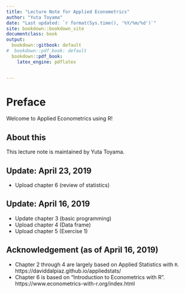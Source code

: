 ```yaml
---
title: "Lecture Note for Applied Econometrics"
author: "Yuta Toyama"
date: "Last updated: `r format(Sys.time(), '%Y/%m/%d')`"
site: bookdown::bookdown_site
documentclass: book
output:
  bookdown::gitbook: default
#  bookdown::pdf_book: default
  bookdown::pdf_book:
    latex_engine: pdflatex


---
```


# Preface

Welcome to Applied Econometrics using R!

<!-- If you need PDF output, uncomment bookdown::pdf_book above in YAML. You will need a LaTeX installation, e.g., https://yihui.name/tinytex/ -->

## About this 

This lecture note is maintained by Yuta Toyama.

## Update: April 23, 2019
* Upload chapter 6 (review of statistics)

## Update: April 16, 2019
* Update chapter 3 (basic programming)
* Upload chapter 4 (Data frame)
* Upload chapter 5 (Exercise 1)

## Acknowledgement (as of April 16, 2019)

- Chapter 2 through 4 are largely based on Applied Statistics with `R`. https://daviddalpiaz.github.io/appliedstats/
- Chapter 6 is based on  "Introduction to Econometrics with R". https://www.econometrics-with-r.org/index.html
